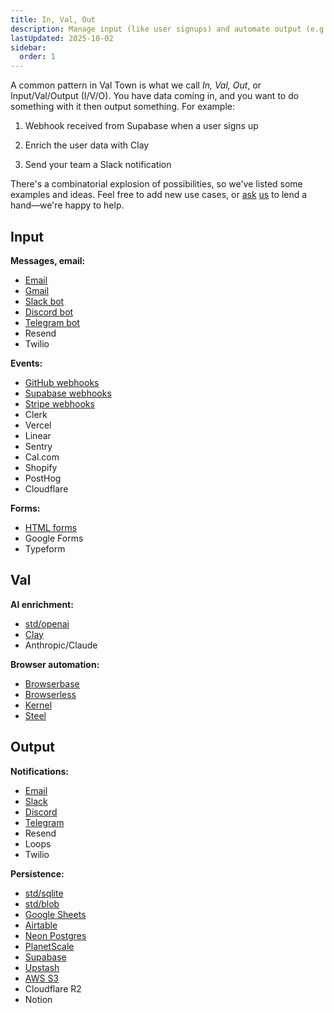 ```yaml
---
title: In, Val, Out
description: Manage input (like user signups) and automate output (e.g., Slack messages)
lastUpdated: 2025-10-02
sidebar:
  order: 1
---
```



A common pattern in Val Town is what we call _In, Val, Out_, or Input/Val/Output (I/V/O). You have data coming in, and you want to do something with it then output something. For example:

<Steps>

1. Webhook received from Supabase when a user signs up

2. Enrich the user data with Clay

3. Send your team a Slack notification

</Steps>

There's a combinatorial explosion of possibilities, so we've listed some examples and ideas. Feel free to add new use cases, or [ask](https://discord.gg/dHv45uN5RY) [us](mailto:docs-help@val.town) to lend a hand—we're happy to help.

## Input

**Messages, email:**

- [Email](/vals/email/)
- [Gmail](/integrations/gmail/)
- [Slack bot](/integrations/slack/bot/)
- [Discord bot](/integrations/discord/how-to-make-a-discord-bot-hosted-24-7-for-free-in-/)
- [Telegram bot](/integrations/telegram/)
- Resend
- Twilio

**Events:**

- [GitHub webhooks](/integrations/github/receiving-a-github-webhook/)
- [Supabase webhooks](/integrations/supabase/)
- [Stripe webhooks](/integrations/stripe/)
- Clerk
- Vercel
- Linear
- Sentry
- Cal.com
- Shopify
- PostHog
- Cloudflare

**Forms:**

- [HTML forms](/guides/save-html-form-data/)
- Google Forms
- Typeform

## Val

**AI enrichment:**

- [std/openai](/std/openai)
- [Clay](https://www.val.town/x/charmaine/clay-proxy/)
- Anthropic/Claude

**Browser automation:**

- [Browserbase](/integrations/browserbase/)
- [Browserless](/integrations/browserless/)
- [Kernel](/integrations/kernel/)
- [Steel](/integrations/steel/)

## Output

**Notifications:**

- [Email](/std/email)
- [Slack](/integrations/slack/send-messages-to-slack/)
- [Discord](/integrations/discord/send-message/)
- [Telegram](/integrations/telegram/)
- Resend
- Loops
- Twilio

**Persistence:**

- [std/sqlite](/std/sqlite/)
- [std/blob](/std/blob)
- [Google Sheets](/integrations/google-sheets/)
- [Airtable](/integrations/airtable/)
- [Neon Postgres](/integrations/databases/neon-postgres/)
- [PlanetScale](/integrations/databases/planetscale/)
- [Supabase](/integrations/databases/supabase/)
- [Upstash](/integrations/databases/upstash/)
- [AWS S3](/integrations/s3/)
- Cloudflare R2
- Notion
